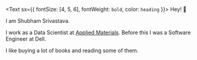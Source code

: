 <Text sx={{ fontSize: [4, 5, 6], fontWeight: `bold`, color: `heading` }}>
  Hey! 👋
  
  I am Shubham Srivastava.
  
  I work as a Data Scientist at [Applied Materials](https://www.youtube.com/watch?v=5UJJ_OAwaFk). Before this I was a Software Engineer at Dell.

  I like buying a lot of books and reading some of them.
</Text>
